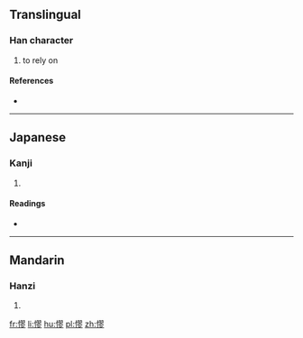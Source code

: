 ==Translingual==

===Han character===
{{Han char|rn=61|rad=心|as=11|sn=14|four=9702<sub>2</sub>|canj=心尸一竹 (PSMH)}}

# to rely on

====References====
* {{Han ref|kx=0401.220|dkj=11167|dj=0741.100|hdz=42348.100|uh=6180|ud=24960|bh=E1CC|bd=57804}}

----

==Japanese==

===Kanji===
{{ja-kanji|grade=|rs=心11}}

# {{defn|lang=ja|sort=心11}}

====Readings====
* {{ja-readings|on=[[りょう]] (ryō), [[りゅう]] (ryū), [[る]] (ru)|kun=}}

----

==Mandarin==

===Hanzi===
{{cmn-hanzi|pin=[[liáo]] ([[liao2]])|wg=liao<sup>2</sup>}}

# {{defn|lang=cmn|sort=心11}}

[[fr:憀]]
[[li:憀]]
[[hu:憀]]
[[pl:憀]]
[[zh:憀]]